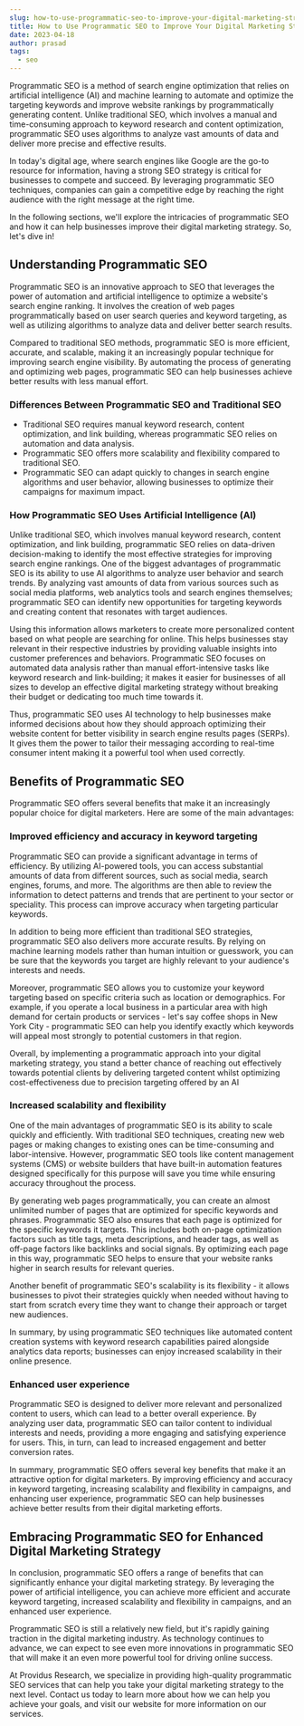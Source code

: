 ```yaml
---
slug: how-to-use-programmatic-seo-to-improve-your-digital-marketing-strategy
title: How to Use Programmatic SEO to Improve Your Digital Marketing Strategy
date: 2023-04-18
author: prasad
tags:
  - seo
---
```

Programmatic SEO is a method of search engine optimization that relies on artificial intelligence (AI) and machine learning to automate and optimize the targeting keywords and improve website rankings by programmatically generating content. Unlike traditional SEO, which involves a manual and time-consuming approach to keyword research and content optimization, programmatic SEO uses algorithms to analyze vast amounts of data and deliver more precise and effective results.

In today's digital age, where search engines like Google are the go-to resource for information, having a strong SEO strategy is critical for businesses to compete and succeed. By leveraging programmatic SEO techniques, companies can gain a competitive edge by reaching the right audience with the right message at the right time.

In the following sections, we'll explore the intricacies of programmatic SEO and how it can help businesses improve their digital marketing strategy. So, let's dive in!

## Understanding Programmatic SEO

Programmatic SEO is an innovative approach to SEO that leverages the power of automation and artificial intelligence to optimize a website's search engine ranking. It involves the creation of web pages programmatically based on user search queries and keyword targeting, as well as utilizing algorithms to analyze data and deliver better search results.

Compared to traditional SEO methods, programmatic SEO is more efficient, accurate, and scalable, making it an increasingly popular technique for improving search engine visibility. By automating the process of generating and optimizing web pages, programmatic SEO can help businesses achieve better results with less manual effort.

### Differences Between Programmatic SEO and Traditional SEO

* Traditional SEO requires manual keyword research, content optimization, and link building, whereas programmatic SEO relies on automation and data analysis.
* Programmatic SEO offers more scalability and flexibility compared to traditional SEO.
* Programmatic SEO can adapt quickly to changes in search engine algorithms and user behavior, allowing businesses to optimize their campaigns for maximum impact.

### How Programmatic SEO Uses Artificial Intelligence (AI)

Unlike traditional SEO, which involves manual keyword research, content optimization, and link building, programmatic SEO relies on data-driven decision-making to identify the most effective strategies for improving search engine rankings. One of the biggest advantages of programmatic SEO is its ability to use AI algorithms to analyze user behavior and search trends. By analyzing vast amounts of data from various sources such as social media platforms, web analytics tools and search engines themselves; programmatic SEO can identify new opportunities for targeting keywords and creating content that resonates with target audiences.

Using this information allows marketers to create more personalized content based on what people are searching for online. This helps businesses stay relevant in their respective industries by providing valuable insights into customer preferences and behaviors. Programmatic SEO focuses on automated data analysis rather than manual effort-intensive tasks like keyword research and link-building; it makes it easier for businesses of all sizes to develop an effective digital marketing strategy without breaking their budget or dedicating too much time towards it.

Thus, programmatic SEO uses AI technology to help businesses make informed decisions about how they should approach optimizing their website content for better visibility in search engine results pages (SERPs). It gives them the power to tailor their messaging according to real-time consumer intent making it a powerful tool when used correctly.

## Benefits of Programmatic SEO

Programmatic SEO offers several benefits that make it an increasingly popular choice for digital marketers. Here are some of the main advantages:

### Improved efficiency and accuracy in keyword targeting

Programmatic SEO can provide a significant advantage in terms of efficiency. By utilizing AI-powered tools, you can access substantial amounts of data from different sources, such as social media, search engines, forums, and more. The algorithms are then able to review the information to detect patterns and trends that are pertinent to your sector or speciality. This process can improve accuracy when targeting particular keywords.

In addition to being more efficient than traditional SEO strategies, programmatic SEO also delivers more accurate results. By relying on machine learning models rather than human intuition or guesswork, you can be sure that the keywords you target are highly relevant to your audience's interests and needs.

Moreover, programmatic SEO allows you to customize your keyword targeting based on specific criteria such as location or demographics. For example, if you operate a local business in a particular area with high demand for certain products or services - let's say coffee shops in New York City - programmatic SEO can help you identify exactly which keywords will appeal most strongly to potential customers in that region.

Overall, by implementing a programmatic approach into your digital marketing strategy, you stand a better chance of reaching out effectively towards potential clients by delivering targeted content whilst optimizing cost-effectiveness due to precision targeting offered by an AI

### Increased scalability and flexibility

One of the main advantages of programmatic SEO is its ability to scale quickly and efficiently. With traditional SEO techniques, creating new web pages or making changes to existing ones can be time-consuming and labor-intensive. However, programmatic SEO tools like content management systems (CMS) or website builders that have built-in automation features designed specifically for this purpose will save you time while ensuring accuracy throughout the process.

By generating web pages programmatically, you can create an almost unlimited number of pages that are optimized for specific keywords and phrases. Programmatic SEO also ensures that each page is optimized for the specific keywords it targets. This includes both on-page optimization factors such as title tags, meta descriptions, and header tags, as well as off-page factors like backlinks and social signals. By optimizing each page in this way, programmatic SEO helps to ensure that your website ranks higher in search results for relevant queries.

Another benefit of programmatic SEO's scalability is its flexibility - it allows businesses to pivot their strategies quickly when needed without having to start from scratch every time they want to change their approach or target new audiences.

In summary, by using programmatic SEO techniques like automated content creation systems with keyword research capabilities paired alongside analytics data reports; businesses can enjoy increased scalability in their online presence.

### Enhanced user experience

Programmatic SEO is designed to deliver more relevant and personalized content to users, which can lead to a better overall experience. By analyzing user data, programmatic SEO can tailor content to individual interests and needs, providing a more engaging and satisfying experience for users. This, in turn, can lead to increased engagement and better conversion rates.

In summary, programmatic SEO offers several key benefits that make it an attractive option for digital marketers. By improving efficiency and accuracy in keyword targeting, increasing scalability and flexibility in campaigns, and enhancing user experience, programmatic SEO can help businesses achieve better results from their digital marketing efforts.

## Embracing Programmatic SEO for Enhanced Digital Marketing Strategy

In conclusion, programmatic SEO offers a range of benefits that can significantly enhance your digital marketing strategy. By leveraging the power of artificial intelligence, you can achieve more efficient and accurate keyword targeting, increased scalability and flexibility in campaigns, and an enhanced user experience.

Programmatic SEO is still a relatively new field, but it's rapidly gaining traction in the digital marketing industry. As technology continues to advance, we can expect to see even more innovations in programmatic SEO that will make it an even more powerful tool for driving online success.

At Providus Research, we specialize in providing high-quality programmatic SEO services that can help you take your digital marketing strategy to the next level. Contact us today to learn more about how we can help you achieve your goals, and visit our website for more information on our services.